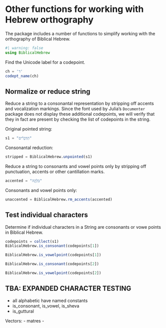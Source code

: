 
# Other functions for working with Hebrew orthography


The package includes a number of functions to simplify working with the orthography of Biblical Hebrew.

```julia
#| warning: false
using BiblicalHebrew
```

Find the Unicode label for a codepoint.

```julia
ch = 'ד'
codept_name(ch)
```


## Normalize or reduce string

Reduce a string to a consonantal representation by stripping off accents and vocalization markings. Since the font used by Julia's `Documenter` package does not display these additional codepoints, we will verify that they in fact are present by checking the list of codepoints in the string.

Original pointed string:

```julia
s1 = "הַדְּבָרִ֗ים"
```

Consonantal reduction:

```julia
stripped = BiblicalHebrew.unpointed(s1)
```

Reduce a string to consonants and vowel points only by stripping off punctuation, accents or other cantillation marks.


```julia
accented = "בִלְהָ֛ה"
```

Consonants and vowel points only:


```julia
unaccented = BiblicalHebrew.rm_accents(accented)
```

## Test individual characters

Determine if individual characters in a String are consonants or vowe points in Biblical Hebrew.

```julia
codepoints = collect(s1)
BiblicalHebrew.is_consonant(codepoints[1])
```

```julia
BiblicalHebrew.is_vowelpoint(codepoints[1])
```
```julia
BiblicalHebrew.is_consonant(codepoints[2])
```
```julia
BiblicalHebrew.is_vowelpoint(codepoints[2])
```

## TBA: EXPANDED CHARACTER TESTING

- all alphabetic have named constants
- is_consonant, is_vowel, is_sheva
- is_guttural

Vectors:
- matres
- 

